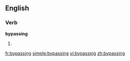 ==English==

===Verb===
'''bypassing'''

# {{present participle of|[[bypass]]}}

[[fr:bypassing]]
[[simple:bypassing]]
[[vi:bypassing]]
[[zh:bypassing]]